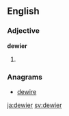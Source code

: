 ==English==

===Adjective===
'''dewier'''

# {{comparative of|dewy}}

===Anagrams===
* [[dewire#English|dewire]]

[[ja:dewier]]
[[sv:dewier]]